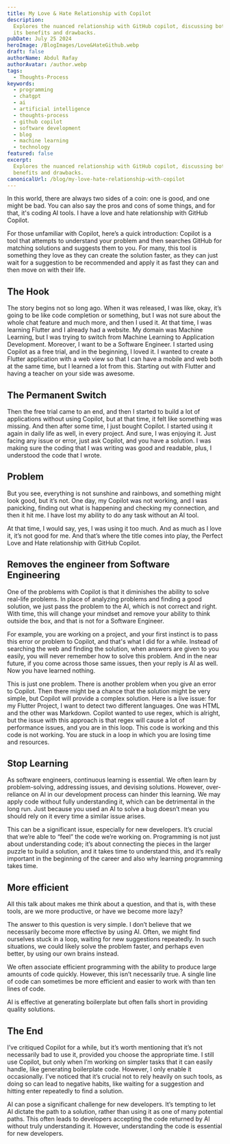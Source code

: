 ```yaml
---
title: My Love & Hate Relationship with Copilot
description:
  Explores the nuanced relationship with GitHub copilot, discussing both
  its benefits and drawbacks.
pubDate: July 25 2024
heroImage: /BlogImages/Love&HateGithub.webp
draft: false
authorName: Abdul Rafay
authorAvatar: /author.webp
tags:
  - Thoughts-Process
keywords:
  - programming
  - chatgpt
  - ai
  - artificial intelligence
  - thoughts-process
  - github copilot
  - software development
  - blog
  - machine learning
  - technology
featured: false
excerpt:
  Explores the nuanced relationship with GitHub copilot, discussing both its
  benefits and drawbacks.
canonicalUrl: /blog/my-love-hate-relationship-with-copilot
---
```


In this world, there are always two sides of a coin: one is good, and one might be bad. You can also say the pros and cons of some things, and for that, it's coding AI tools. I have a love and hate relationship with GitHub Copilot.

For those unfamiliar with Copilot, here’s a quick introduction: Copilot is a tool that attempts to understand your problem and then searches GitHub for matching solutions and suggests them to you. For many, this tool is something they love as they can create the solution faster, as they can just wait for a suggestion to be recommended and apply it as fast they can and then move on with their life.

## The Hook

The story begins not so long ago. When it was released, I was like, okay, it’s going to be like code completion or something, but I was not sure about the whole chat feature and much more, and then I used it. At that time, I was learning Flutter and I already had a website. My domain was Machine Learning, but I was trying to switch from Machine Learning to Application Development. Moreover, I want to be a Software Engineer. I started using Copilot as a free trial, and in the beginning, I loved it. I wanted to create a Flutter application with a web view so that I can have a mobile and web both at the same time, but I learned a lot from this. Starting out with Flutter and having a teacher on your side was awesome.

## The Permanent Switch

Then the free trial came to an end, and then I started to build a lot of applications without using Copilot, but at that time, it felt like something was missing. And then after some time, I just bought Copilot. I started using it again in daily life as well, in every project. And sure, I was enjoying it. Just facing any issue or error, just ask Copilot, and you have a solution. I was making sure the coding that I was writing was good and readable, plus, I understood the code that I wrote.

## Problem

But you see, everything is not sunshine and rainbows, and something might look good, but it’s not. One day, my Copilot was not working, and I was panicking, finding out what is happening and checking my connection, and then it hit me. I have lost my ability to do any task without an AI tool.

At that time, I would say, yes, I was using it too much. And as much as I love it, it’s not good for me. And that’s where the title comes into play, the Perfect Love and Hate relationship with GitHub Copilot.

## Removes the engineer from Software Engineering

One of the problems with Copilot is that it diminishes the ability to solve real-life problems. In place of analyzing problems and finding a good solution, we just pass the problem to the AI, which is not correct and right. With time, this will change your mindset and remove your ability to think outside the box, and that is not for a Software Engineer.

For example, you are working on a project, and your first instinct is to pass this error or problem to Copilot, and that's what I did for a while. Instead of searching the web and finding the solution, when answers are given to you easily, you will never remember how to solve this problem. And in the near future, if you come across those same issues, then your reply is AI as well. Now you have learned nothing.

This is just one problem. There is another problem when you give an error to Copilot. Then there might be a chance that the solution might be very simple, but Copilot will provide a complex solution. Here is a live issue: for my Flutter Project, I want to detect two different languages. One was HTML and the other was Markdown. Copilot wanted to use regex, which is alright, but the issue with this approach is that regex will cause a lot of performance issues, and you are in this loop. This code is working and this code is not working. You are stuck in a loop in which you are losing time and resources.

## Stop Learning

As software engineers, continuous learning is essential. We often learn by problem-solving, addressing issues, and devising solutions. However, over-reliance on AI in our development process can hinder this learning. We may apply code without fully understanding it, which can be detrimental in the long run. Just because you used an AI to solve a bug doesn’t mean you should rely on it every time a similar issue arises.

This can be a significant issue, especially for new developers. It’s crucial that we’re able to “feel” the code we’re working on. Programming is not just about understanding code; it’s about connecting the pieces in the larger puzzle to build a solution, and it takes time to understand this, and it’s really important in the beginning of the career and also why learning programming takes time.

## More efficient

All this talk about makes me think about a question, and that is, with these tools, are we more productive, or have we become more lazy?

The answer to this question is very simple. I don’t believe that we necessarily become more effective by using AI. Often, we might find ourselves stuck in a loop, waiting for new suggestions repeatedly. In such situations, we could likely solve the problem faster, and perhaps even better, by using our own brains instead.

We often associate efficient programming with the ability to produce large amounts of code quickly. However, this isn’t necessarily true. A single line of code can sometimes be more efficient and easier to work with than ten lines of code.

AI is effective at generating boilerplate but often falls short in providing quality solutions.

## The End

I’ve critiqued Copilot for a while, but it’s worth mentioning that it’s not necessarily bad to use it, provided you choose the appropriate time. I still use Copilot, but only when I’m working on simpler tasks that it can easily handle, like generating boilerplate code. However, I only enable it occasionally. I’ve noticed that it’s crucial not to rely heavily on such tools, as doing so can lead to negative habits, like waiting for a suggestion and hitting enter repeatedly to find a solution.

AI can pose a significant challenge for new developers. It’s tempting to let AI dictate the path to a solution, rather than using it as one of many potential paths. This often leads to developers accepting the code returned by AI without truly understanding it. However, understanding the code is essential for new developers.
